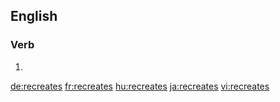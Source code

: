 ==English==

===Verb===
{{head|en|verb form}}

# {{en-third-person singular of|recreate}}

[[de:recreates]]
[[fr:recreates]]
[[hu:recreates]]
[[ja:recreates]]
[[vi:recreates]]